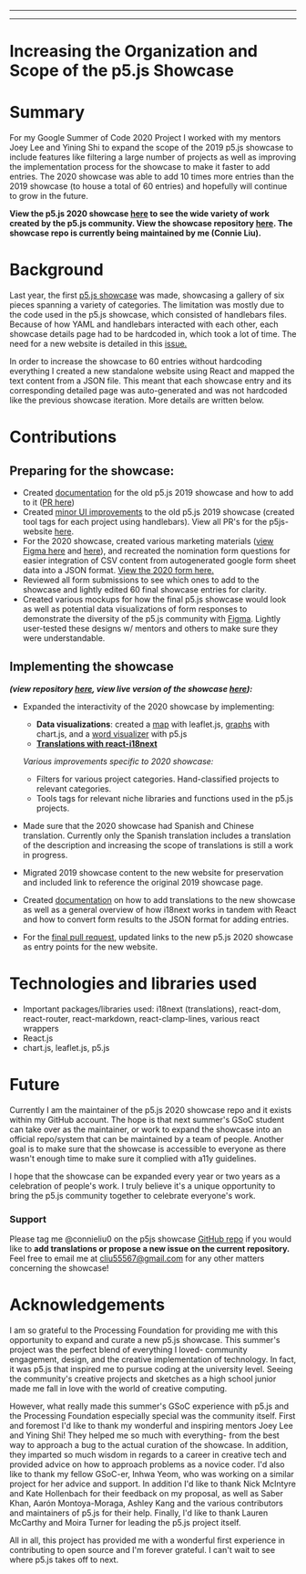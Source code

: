 
  ---
  
  ---
  # Increasing the Organization and Scope of the p5.js Showcase

# Summary

For my Google Summer of Code 2020 Project I worked with my mentors Joey Lee and Yining Shi to expand the scope of the 2019 p5.js showcase to include features like filtering a large number of projects as well as improving the implementation process for the showcase to make it faster to add entries. The 2020 showcase was able to add 10 times more entries than the 2019 showcase (to house a total of 60 entries) and hopefully will continue to grow in the future. 

**View the p5.js 2020 showcase [here](https://showcase.p5js.org/#/) to see the wide variety of work created by the p5.js community. View the showcase repository [here](https://github.com/connieliu0/p5.js-showcase). The showcase repo is currently being maintained by me (Connie Liu).**

# Background

Last year, the first [p5.js showcase](https://p5js.org/showcase/) was made, showcasing a gallery of six pieces spanning a variety of categories. The limitation was mostly due to the code used in the p5.js showcase, which consisted of handlebars files. Because of how YAML and handlebars interacted with each other, each showcase details page had to be hardcoded in, which took a lot of time. The need for a new website is detailed in this [issue.](https://github.com/processing/p5.js-website/issues/819)

In order to increase the showcase to 60 entries without hardcoding everything I created a new standalone website using React and mapped the text content from a JSON file. This meant that each showcase entry and its corresponding detailed page was auto-generated and was not hardcoded like the previous showcase iteration. More details are written below.

# Contributions

## Preparing for the showcase:

- Created [documentation](https://github.com/processing/p5.js-website/blob/main/contributor_docs/showcase_documentation/) for the old p5.js 2019 showcase and how to add to it ([PR here](https://github.com/processing/p5.js-website/pull/796/files))
- Created [minor UI improvements](https://github.com/processing/p5.js-website/pull/813) to the old p5.js 2019 showcase (created tool tags for each project using handlebars). View all PR's for the p5js-website [here](https://github.com/processing/p5.js-website/pulls?q=is%3Apr+author%3Aconnieliu0+).
- For the 2020 showcase, created various marketing materials ([view Figma here](https://www.figma.com/file/Ym32EUY2S3z9DCTahMgpRc/Figma-Showcase?node-id=436%3A80) and [here](https://www.figma.com/file/Ym32EUY2S3z9DCTahMgpRc/Figma-Showcase?node-id=45%3A14)), and recreated the nomination form questions for easier integration of CSV content from autogenerated google form sheet data into a JSON format. [View the 2020 form here.](https://forms.gle/s2YNLT5eRdQLCKAm6)
- Reviewed all form submissions to see which ones to add to the showcase and lightly edited 60 final showcase entries for clarity.
- Created various mockups for how the final p5.js showcase would look as well as potential data visualizations of form responses to demonstrate the diversity of the p5.js community with [Figma](https://www.figma.com/file/Ym32EUY2S3z9DCTahMgpRc/Figma-Showcase?node-id=127%3A0). Lightly user-tested these designs w/ mentors and others to make sure they were understandable.

## Implementing the showcase

***(view repository [here](https://github.com/connieliu0/p5.js-showcase), view live version of the showcase [here](https://showcase.p5js.org/#/)):***

- Expanded the interactivity of the 2020 showcase by implementing:
    - **Data visualizations**: created a [map](https://github.com/connieliu0/p5.js-showcase/blob/master/src/simple.js) with leaflet.js, [graphs](https://github.com/connieliu0/p5.js-showcase/blob/master/src/App.js) with chart.js, and a [word visualizer](https://github.com/connieliu0/p5.js-showcase/blob/master/src/sketch.js) with p5.js
    - **[Translations with react-i18next](https://github.com/connieliu0/p5.js-showcase/tree/master/src/locales)**

    *Various improvements specific to 2020 showcase:*

    - Filters for various project categories. Hand-classified projects to relevant categories.
    - Tools tags for relevant niche libraries and functions used in the p5.js projects.
- Made sure that the 2020 showcase had Spanish and Chinese translation. Currently only the Spanish translation includes a translation of the description and increasing the scope of translations is still a work in progress.
- Migrated 2019 showcase content to the new website for preservation and included link to reference the original 2019 showcase page.
- Created [documentation](https://github.com/connieliu0/p5.js-showcase/blob/master/showcase2020_documentation/) on how to add translations to the new showcase as well as a general overview of how i18next works in tandem with React and how to convert form results to the JSON format for adding entries.
- For the [final pull request](https://github.com/processing/p5.js-website/pull/851), updated links to the new p5.js 2020 showcase as entry points for the new website.

# Technologies and libraries used

- Important packages/libraries used: i18next (translations), react-dom, react-router, react-markdown, react-clamp-lines, various react wrappers
- React.js
- chart.js, leaflet.js, p5.js

# Future

Currently I am the maintainer of the p5.js 2020 showcase repo and it exists within my GitHub account. The hope is that next summer's GSoC student can take over as the maintainer, or work to expand the showcase into an official repo/system that can be maintained by a team of people. Another goal is to make sure that the showcase is accessible to everyone as there wasn't enough time to make sure it complied with a11y guidelines.

I hope that the showcase can be expanded every year or two years as a celebration of people's work. I truly believe it's a unique opportunity to bring the p5.js community together to celebrate everyone's work.

### Support

Please tag me @connieliu0 on the p5js showcase [GitHub repo](https://github.com/connieliu0/p5.js-showcase) if you would like to **add translations or propose a new issue on the current repository.** Feel free to email me at cliu55567@gmail.com for any other matters concerning the showcase!

# Acknowledgements

I am so grateful to the Processing Foundation for providing me with this opportunity to expand and curate a new p5.js showcase. This summer's project was the perfect blend of everything I loved- community engagement, design, and the creative implementation of technology. In fact, it was p5.js that inspired me to pursue coding at the university level. Seeing the community's creative projects and sketches as a high school junior made me fall in love with the world of creative computing.

However, what really made this summer's GSoC experience with p5.js and the Processing Foundation especially special was the community itself. First and foremost I'd like to thank my wonderful and inspiring mentors Joey Lee and Yining Shi! They helped me so much with  everything- from the best way to approach a bug to the actual curation of the showcase. In addition, they imparted so much wisdom in regards to a career in creative tech and provided advice on how to approach problems as a novice coder. I'd also like to thank my fellow GSoC-er, Inhwa Yeom, who was working on a similar project for her advice and support. In addition I'd like to thank Nick McIntyre and Kate Hollenbach for their feedback on my proposal, as well as Saber Khan, Aarón Montoya-Moraga, Ashley Kang and the various contributors and maintainers of p5.js for their help. Finally, I'd like to thank Lauren McCarthy and Moira Turner for leading the p5.js project itself.

All in all, this project has provided me with a wonderful first experience in contributing to open source and I'm forever grateful. I can't wait to see where p5.js takes off to next.

  